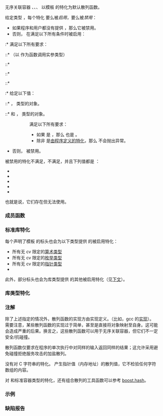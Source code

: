 {{cpp/title|hash}}
{{cpp/utility/hash/navbar}}

{{dcl begin}}
{{dcl header|bitset}}
{{dcl header|coroutine}}
{{dcl header|chrono|notes={{mark since c++26}}}}
{{dcl header|filesystem}}
{{dcl header|functional}}
{{dcl header|memory}}
{{dcl header|optional}}
{{dcl header|stacktrace}}
{{dcl header|string}}
{{dcl header|string_view}}
{{dcl header|system_error}}
{{dcl header|text_encoding}}
{{dcl header|thread}}
{{dcl header|typeindex}}
{{dcl header|variant}}
{{dcl header|vector}}
{{dcl|since=c++11|
template&lt; class Key &gt;
struct hash;
}}
{{dcl end}}

无序关联容器 {{lc|std::unordered_set}}、{{lc|std::unordered_multiset}}、{{lc|std::unordered_map}}、{{lc|std::unordered_multimap}} 以模板 {{tt|std::hash}} 的特化为默认散列函数。

给定类型 {{tt|Key}}，每个特化 {{tt|std::hash&lt;Key&gt;}} 要么被''启用''，要么被''禁用''：
* 如果程序和用户都没有提供 {{tt|std::hash&lt;Key&gt;}}，那么它被禁用。
* 否则，{{tt|std::hash&lt;Key&gt;}} 在满足以下所有条件时被启用：
:* 满足以下所有要求：
::* {{named req|Hash}}（以 {{tt|Key}} 作为函数调用实参类型）
::* {{named req|DefaultConstructible}}
::* {{named req|CopyAssignable}}
::* {{named req|Swappable}}
:* 给定以下值：
::* {{c|h}}，{{tt|std::hash&lt;Key&gt;}} 类型的对象。
::* {{c|k1}} 和 {{c|k2}}，{{tt|Key}} 类型的对象。
:: 满足以下所有要求：
::* 如果 {{c|1=k1 == k2}} 是 {{c|true}}，那么 {{c|1=h(k1) == h(k2)}} 也是 {{c|true}}。
::* 除非 {{tt|std::hash&lt;Key&gt;}} 是[[cpp/language/type#由程序定义的类型|由程序定义的特化]]，那么 {{c|h(k1)}} 不会抛出异常。
* 否则，{{tt|std::hash&lt;Key&gt;}} 被禁用。

被禁用的特化不满足{{named req|Hash}}，不满足{{named req|FunctionObject}}，并且下列值都是 {{c|false}}：
* {{c|std::is_default_constructible&lt;std::hash&lt;Key&gt;&gt;::value}}
* {{c|std::is_copy_constructible&lt;std::hash&lt;Key&gt;&gt;::value}}
* {{c|std::is_move_constructible&lt;std::hash&lt;Key&gt;&gt;::value}}
* {{c|std::is_copy_assignable&lt;std::hash&lt;Key&gt;&gt;::value}}
* {{c|std::is_move_assignable&lt;std::hash&lt;Key&gt;&gt;::value}}

也就是说，它们存在但无法使用。

{{rrev|until=c++20|
===嵌套类型===
{{dsc begin}}
{{dsc hitem|名字|定义}}
{{dsc|{{tt|argument_type}} {{mark deprecated c++17}}|{{tt|Key}}}}
{{dsc|{{tt|result_type}} {{mark deprecated c++17}}|{{lc|std::size_t}}}}
{{dsc end}}
}}

===成员函数===
{{dsc begin}}
{{dsc mem ctor|cpp/utility/hash/hash|构造散列函数对象}}
{{dsc mem fun|cpp/utility/hash/operator()|计算实参的散列值}}
{{dsc end}}

===标准库特化===
每个声明了模板 {{tt|std::hash}} 的标头也会为以下类型提供 {{tt|std::hash}} 的被启用特化：
* 所有无 cv 限定的[[cpp/language/types|算术类型]]
* 所有无 cv 限定的[[cpp/language/enum|枚举类型]]
* 所有无 cv 限定的[[cpp/language/pointer|指针类型]]
* {{lc|std::nullptr_t}}

此外，部分标头也会为库类型提供 {{tt|std::hash}} 的其他被启用特化（见[[#库类型特化|下文]]）。

{{rrev|since=c++17|&lt;!-- P0599R1，P0636R2 中不是 DR --&gt;
对于标准库提供的除以下特化外的 {{tt|std::hash}} 特化，它们的成员函数都是 {{c/core|noexcept}} 的：
* {{ltt|cpp/utility/optional/hash|std::hash&lt;std::optional&gt;}}
* {{ltt|cpp/utility/variant/hash|std::hash&lt;std::variant&gt;}}
* {{ltt|cpp/memory/unique_ptr/hash|std::hash&lt;std::unique_ptr&gt;}}
{{rrev|since=c++26|
* {{ltt|cpp/chrono/duration/hash|std::hash&lt;std::chrono::duration&gt;}}
* {{ltt|cpp/chrono/time_point/hash|std::hash&lt;std::chrono::time_point&gt;}}
* {{ltt|cpp/chrono/zoned_time/hash|std::hash&lt;std::chrono::zoned_time&gt;}}
}}
}}

===库类型特化===
{{dsc begin}}
{{dsc inc|cpp/coroutine/coroutine_handle/dsc hash}}
{{dsc inc|cpp/error/error_code/dsc hash}}
{{dsc inc|cpp/error/error_condition/dsc hash}}
{{dsc inc|cpp/utility/stacktrace_entry/dsc hash}}
{{dsc inc|cpp/utility/basic_stacktrace/dsc hash}}
{{dsc inc|cpp/utility/optional/dsc hash}}
{{dsc inc|cpp/utility/variant/dsc hash}}
{{dsc ptclass|cpp/utility/variant/monostate#辅助类|title=std::hash{{dsc small|&lt;std::monostate&gt;}}|notes={{mark c++17}}|{{lc|std::monostate}} 的散列支持}}
{{dsc inc|cpp/utility/bitset/dsc hash}}
{{dsc inc|cpp/memory/unique_ptr/dsc hash}}
{{dsc inc|cpp/memory/shared_ptr/dsc hash}}
{{dsc inc|cpp/types/type_index/dsc hash}}
{{dsc inc|cpp/string/basic_string/dsc hash}}
{{dsc inc|cpp/string/basic_string_view/dsc hash}}
{{dsc inc|cpp/text/text_encoding/dsc hash}}
{{dsc ptclass|cpp/container/vector bool/hash|title=std::hash{{dsc small|&lt;std::vector&lt;bool&gt;&gt;}}|{{ltt|cpp/container/vector bool|std::vector&lt;bool&gt;}} 的散列支持|notes={{mark c++11}}}}
{{dsc inc|cpp/filesystem/path/dsc hash}}
{{dsc inc|cpp/thread/thread/id/dsc hash}}
{{dsc hash|cpp/chrono/duration|nested=true|notes={{mark c++26}}}}
{{dsc hash|cpp/chrono/time_point|nested=true|notes={{mark c++26}}}}
{{dsc hash|cpp/chrono/day|nested=true|notes={{mark c++26}}}}
{{dsc hash|cpp/chrono/month|nested=true|notes={{mark c++26}}}}
{{dsc hash|cpp/chrono/year|nested=true|notes={{mark c++26}}}}
{{dsc hash|cpp/chrono/weekday|nested=true|notes={{mark c++26}}}}
{{dsc hash|cpp/chrono/weekday_indexed|nested=true|notes={{mark c++26}}}}
{{dsc hash|cpp/chrono/weekday_last|nested=true|notes={{mark c++26}}}}
{{dsc hash|cpp/chrono/month_day|nested=true|notes={{mark c++26}}}}
{{dsc hash|cpp/chrono/month_day_last|nested=true|notes={{mark c++26}}}}
{{dsc hash|cpp/chrono/month_weekday|nested=true|notes={{mark c++26}}}}
{{dsc hash|cpp/chrono/month_weekday_last|nested=true|notes={{mark c++26}}}}
{{dsc hash|cpp/chrono/year_month|nested=true|notes={{mark c++26}}}}
{{dsc hash|cpp/chrono/year_month_day|nested=true|notes={{mark c++26}}}}
{{dsc hash|cpp/chrono/year_month_day_last|nested=true|notes={{mark c++26}}}}
{{dsc hash|cpp/chrono/year_month_weekday|nested=true|notes={{mark c++26}}}}
{{dsc hash|cpp/chrono/year_month_weekday_last|nested=true|notes={{mark c++26}}}}
{{dsc hash|cpp/chrono/zoned_time|nested=true|notes={{mark c++26}}}}
{{dsc hash|cpp/chrono/leap_second|nested=true|notes={{mark c++26}}}}
{{dsc end}}

===注解===
除了上述指定的情况外，散列函数的实现方由实现定义。（比如，gcc 的[https://github.com/gcc-mirror/gcc/blob/master/libstdc%2B%2B-v3/src/c%2B%2B11/hashtable_c%2B%2B0x.cc 实现]）。需要注意，某些散列函数的实现过于简单，甚至是直接将对象映射至自身。这可能会造成严重的后果。换言之，这些散列函数可以用于无序关联容器，但它们不一定安全/抗碰撞。

散列函数仅要求在程序的单次执行中对同样的输入返回同样的结果；这允许采用避免碰撞拒绝服务攻击的加盐散列。

没有对 C 字符串的特化。{{c/core|std::hash&lt;const char*&gt;}} 产生指针值（内存地址）的散列值，它不检验任何字符数组的内容。

对 {{lc|std::pair}} 和标准容器类型的特化，还有组合散列的工具函数可以参考 [https://www.boost.org/doc/libs/release/doc/html/hash/reference.html boost.hash]。

===示例===
{{example
|code=
#include &lt;cstddef&gt;
#include &lt;functional&gt;
#include &lt;iomanip&gt;
#include &lt;iostream&gt;
#include &lt;string&gt;
#include &lt;unordered_set&gt;

struct S
{
    std::string first_name;
    std::string last_name;
    bool operator==(const S&amp;) const = default; // C++20 起
};

// C++20 前
// bool operator==(const S&amp; lhs, const S&amp; rhs)
// {
//     return lhs.first_name == rhs.first_name &amp;&amp; lhs.last_name == rhs.last_name;
// }

// 自定义散列函数可以是独立函数对象：
struct MyHash
{
    std::size_t operator()(S const&amp; s) const 
    {
        std::size_t h1 = std::hash&lt;std::string&gt;{}(s.first_name);
        std::size_t h2 = std::hash&lt;std::string&gt;{}(s.last_name);
        return h1 ^ (h2 &lt;&lt; 1); // 或者使用 boost::hash_combine
    }
};

// std::hash 的自定义特化能注入命名空间 std 中
template&lt;&gt;
struct std::hash&lt;S&gt;
{
    std::size_t operator()(const S&amp; s) const noexcept
    {
        std::size_t h1 = std::hash&lt;std::string&gt;{}(s.first_name);
        std::size_t h2 = std::hash&lt;std::string&gt;{}(s.last_name);
        return h1 ^ (h2 &lt;&lt; 1); // 或者使用 boost::hash_combine
    }
};

int main()
{
    std::string str = "Meet the new boss...";
    std::size_t str_hash = std::hash&lt;std::string&gt;{}(str);
    std::cout &lt;&lt; "hash(" &lt;&lt; std::quoted(str) &lt;&lt; ") = " &lt;&lt; str_hash &lt;&lt; '\n';
    
    S obj = {"Hubert", "Farnsworth"};
    // 使用独立的函数对象
    std::cout &lt;&lt; "hash(" &lt;&lt; std::quoted(obj.first_name) &lt;&lt; ", "
              &lt;&lt; std::quoted(obj.last_name) &lt;&lt; ") = "
              &lt;&lt; MyHash{}(obj) &lt;&lt; "（使用 MyHash）\n" &lt;&lt; std::setw(31) &lt;&lt; "或 "
              &lt;&lt; std::hash&lt;S&gt;{}(obj) &lt;&lt; "（使用注入的特化）\n";
    
    // 自定义散列函数令在无序容器中使用自定义类型可行。
    // 此示例将使用注入的 std::hash 特化，
    // 如果要使用 MyHash 替代，那么将它作为第二模板参数传递。
    std::unordered_set&lt;S&gt; names = {obj, {"Bender", "Rodriguez"}, {"Turanga", "Leela"}&lt;!----&gt;};
    for (auto const&amp; s: names)
        std::cout &lt;&lt; std::quoted(s.first_name) &lt;&lt; ' '
                  &lt;&lt; std::quoted(s.last_name) &lt;&lt; '\n';
}
|p=true
|output=
hash("Meet the new boss...") = 1861821886482076440
hash("Hubert", "Farnsworth") = 17622465712001802105（使用 MyHash）
                            或 17622465712001802105（使用注入的特化） 
"Turanga" "Leela"
"Bender" "Rodriguez"
"Hubert" "Farnsworth"
}}

===缺陷报告===
{{dr list begin}}
{{dr list item|wg=lwg|dr=2119|std=C++11|before=缺失扩展整数类型的特化|after=已提供}}
{{dr list item|wg=lwg|dr=2148|std=C++11|before=缺失对枚举的特化|after=已提供}}
{{dr list item|wg=lwg|dr=2543|std=C++11|before={{tt|std::hash}} 可能不是 SFINAE 友好的|after=使之为 SFINAE 友好}}
{{dr list item|wg=lwg|dr=2817|std=C++11|before=缺失对 {{lc|std::nullptr_t}} 的特化|after=已提供}}
{{dr list end}}

{{langlinks|de|en|es|fr|it|ja|pt|ru}}